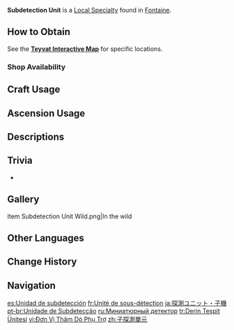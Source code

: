 {{About|the Local Specialty|the creature|Subdetection Unit (Wildlife)|the furnishing|Subdetection Unit (Furnishing)}}
{{Item Infobox
|id          = 101239
|image       = Item Subdetection Unit.png
|type        = Local Specialty (Fontaine)
|group       = Local Specialties
|invCategory = Materials
|description = Detection units produced by Fontaine Research Institute using new models of artificed components. Its original purpose was monitoring all kinds of environmental data.
|source1     = Found in [[Fontaine Research Institute of Kinetic Energy Engineering Region]], [[Liffey Region]]
|source2     = <!--{{Sold By|Subdetection Unit}}-->
}}
'''Subdetection Unit''' is a [[Local Specialty]] found in [[Fontaine]].

==How to Obtain==
See the '''[https://webstatic-sea.mihoyo.com/app/ys-map-sea/index.html#/map/2?shown_types=546 Teyvat Interactive Map]''' for specific locations.

===Shop Availability===
{{Shop Availability}}

==Craft Usage==
{{Craft Usage}}
==Ascension Usage==
{{Ascension Usage}}

==Descriptions==
{{Description|Detection units produced by the Fontaine Research Institute using new models of artificed components. Its original purpose was monitoring all kinds of environmental data.<br>These units were originally cooperatively managed by the Advanced Artificed Technology Research and Development Department and the Natural Ecological Environment Monitoring Department, where the former was in charge of manufacturing and deployment of the detection units while the latter was responsible for collecting and sorting data. Now that the latter department has been dismissed due to a previous experimental accident, only the former department's duties are now being performed by the Fontaine Research Institute.|[[Archive]]}}

==Trivia==
* {{Mail Attachments by Category List}}

==Gallery==
<gallery>
Item Subdetection Unit Wild.png|In the wild
</gallery>

==Other Languages==
{{Other Languages
|en       = Subdetection Unit
|zhs      = 子探测单元
|zhs_rm   = Zǐ-tàncè Dānyuán
|zht      = 子探測單元
|zht_rm   = Zǐ-tàncè Dānyuán
|zh_tl    = Subdetection Unit
|ja       = 探測ユニット・子機
|ja_rm    = Tansoku Yunitto - Koki
|ja_tl    = Detection Unit - Subdevice
|ko       = 서브 {{tt|탐측|探測}} 유닛
|ko_tl    = 
|es       = Unidad de subdetección
|es_tl    = Subdetection Unit
|fr       = Unité de sous-détection
|fr_tl    = Subdetection Unit
|ru       = Миниатюрный детектор
|ru_tl    = Miniature Detector
|th       = Subdetection Unit
|vi       = Đơn Vị Thăm Dò Phụ Trợ
|vi_tl    = Subdetection Unit
|de       = Subdetektionseinheit
|de_tl    = Subdetection Unit
|id       = Subdetection Unit
|pt       = Unidade de Subdetecção
|pt_tl    = Subdetection Unit
|tr       = Derin Tespit Ünitesi
|tr_tl    = Deep Detection Unit
|it       = Unità di sottorilevazione
|it_tl    = 
}}

==Change History==
{{Change History|4.1}}

==Navigation==
{{Material Navbox|Local Specialties}}

[[es:Unidad de subdetección]]
[[fr:Unité de sous-détection]]
[[ja:探測ユニット・子機]]
[[pt-br:Unidade de Subdetecção]]
[[ru:Миниатюрный детектор]]
[[tr:Derin Tespit Ünitesi]]
[[vi:Đơn Vị Thăm Dò Phụ Trợ]]
[[zh:子探測單元]]